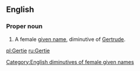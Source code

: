 ==English==

===Proper noun===
{{en-proper noun}}

# A female [[given name]], diminutive of [[Gertrude]].

[[Category:English diminutives of female given names]]

[[pl:Gertie]]
[[ru:Gertie]]